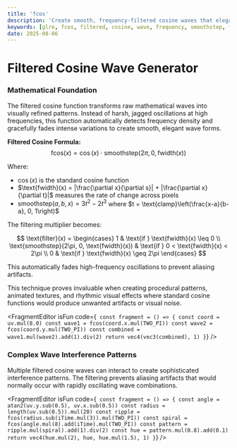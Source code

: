 ```yaml
---
title: 'fcos'
description: 'Create smooth, frequency-filtered cosine waves that elegantly fade high-frequency oscillations for stunning visual effects'
keywords: [glre, fcos, filtered, cosine, wave, frequency, smoothstep, fwidth, math]
date: 2025-08-06
---
```



# Filtered Cosine Wave Generator

### Mathematical Foundation

The filtered cosine function transforms raw mathematical waves into visually refined patterns. Instead of harsh, jagged oscillations at high frequencies, this function automatically detects frequency density and gracefully fades intense variations to create smooth, elegant wave forms.

**Filtered Cosine Formula:**
$$\text{fcos}(x) = \cos(x) \cdot \text{smoothstep}(2\pi, 0, \text{fwidth}(x))$$

Where:

- $\cos(x)$ is the standard cosine function
- $\text{fwidth}(x) = |\frac{\partial x}{\partial s}| + |\frac{\partial x}{\partial t}|$ measures the rate of change across pixels
- $\text{smoothstep}(a, b, x) = 3t^2 - 2t^3$ where $t = \text{clamp}\left(\frac{x-a}{b-a}, 0, 1\right)$

The filtering multiplier becomes:

$$
\text{filter}(x) = \begin{cases}
1 & \text{if } \text{fwidth}(x) \leq 0 \\
\text{smoothstep}(2\pi, 0, \text{fwidth}(x)) & \text{if } 0 < \text{fwidth}(x) < 2\pi \\
0 & \text{if } \text{fwidth}(x) \geq 2\pi
\end{cases}
$$

This automatically fades high-frequency oscillations to prevent aliasing artifacts.

This technique proves invaluable when creating procedural patterns, animated textures, and rhythmic visual effects where standard cosine functions would produce unwanted artifacts or visual noise.

<FragmentEditor
        isFun
        code={`
const fragment = () => {
        const coord = uv.mul(8.0)
        const wave1 = fcos(coord.x.mul(TWO_PI))
        const wave2 = fcos(coord.y.mul(TWO_PI))
        const combined = wave1.mul(wave2).add(1).div(2)
        return vec4(vec3(combined), 1)
}`}
/>

### Complex Wave Interference Patterns

Multiple filtered cosine waves can interact to create sophisticated interference patterns. The filtering prevents aliasing artifacts that would normally occur with rapidly oscillating wave combinations.

<FragmentEditor
        isFun
        code={`
const fragment = () => {
        const angle = atan2(uv.y.sub(0.5), uv.x.sub(0.5))
        const radius = length(uv.sub(0.5)).mul(20)
        const ripple = fcos(radius.sub(iTime.mul(3)).mul(TWO_PI))
        const spiral = fcos(angle.mul(8).add(iTime).mul(TWO_PI))
        const pattern = ripple.mul(spiral).add(1).div(2)
        const hue = pattern.mul(0.8).add(0.1)
        return vec4(hue.mul(2), hue, hue.mul(1.5), 1)
}`}
/>
